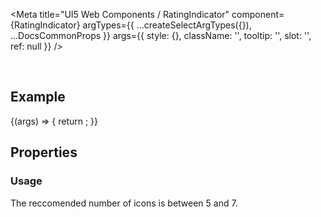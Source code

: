 
<Meta
  title="UI5 Web Components / RatingIndicator"
  component={RatingIndicator}
  argTypes={{
    ...createSelectArgTypes({}),
    ...DocsCommonProps
  }}
  args={{
    style: {},
    className: '',
    tooltip: '',
    slot: '',
    ref: null
  }}
/>

<DocsHeader />

<br />

## Example

<Canvas>
  <Story name="Default">
    {(args) => {
      return <RatingIndicator {...args} />;
    }}
  </Story>
</Canvas>

## Properties

<ArgsTable story="." />
<div style={{ fontFamily: 'var(--sapFontFamily)', fontSize: 'var(--sapFontSize)', color: 'var(--sapTextColor)' }}>
  <h3>Usage</h3>
  The reccomended number of icons is between 5 and 7.
</div>
